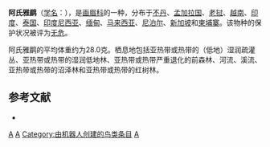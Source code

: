 {{Speciesbox
| taxon = Malacocincla abbotti
| binomial_authority = {{link-en|爱德华·布莱思|Edward Blyth|Blyth}}, 1845
| image = Abbot's Babbler - Malacocincla abbotti.jpg
| status = LC | status_system = IUCN3.1
}}

'''阿氏雅鹛'''（[[学名|学名]]：{{lang|la|''Malacocincla abbotti''}}），是[[画眉科|画眉科]]的一种，分布于[[不丹|不丹]]、[[孟加拉国|孟加拉国]]、[[老挝|老挝]]、[[越南|越南]]、[[印度|印度]]、[[泰国|泰国]]、[[印度尼西亚|印度尼西亚]]、[[缅甸|缅甸]]、[[马来西亚|马来西亚]]、[[尼泊尔|尼泊尔]]、[[新加坡|新加坡]]和[[柬埔寨|柬埔寨]]。该物种的保护状况被评为[[无危|无危]]。

阿氏雅鹛的平均体重约为28.0克。栖息地包括亚热带或热带的（低地）湿润疏灌丛、亚热带或热带的湿润低地林、亚热带或热带严重退化的前森林、河流、溪流、亚热带或热带的沼泽林和亚热带或热带的红树林。

== 参考文献 ==
{{commonscat|Malacocincla abbotti}}
*{{cite web|url=http://www.birdlife.org/datazone/speciesfactsheet.php?id=7837&m=0|title=Malacocincla abbotti|publisher=[[国际鸟盟|BirdLife.org]]|accessdate=2011-06-27|archive-date=2016-03-05|archive-url=https://web.archive.org/web/20160305015752/http://www.birdlife.org/datazone/speciesfactsheet.php?id=7837&m=0|dead-url=no}}

{{taxonbar}}
[[Category:_1845年描述的鸟类|A]]
[[Category:画眉科|A]]
[[Category:由机器人创建的鸟类条目|Category:由机器人创建的鸟类条目]]
[[Category:雅鶥屬|A]]